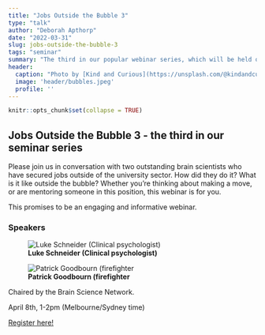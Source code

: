 ```yaml
---
title: "Jobs Outside the Bubble 3"
type: "talk"
author: "Deborah Apthorp"
date: "2022-03-31"
slug: jobs-outside-the-bubble-3
tags: "seminar"
summary: "The third in our popular webinar series, which will be held on April 8th 2022 from 1-2pm (Melbourne/Sydney time)."
header:
  caption: "Photo by [Kind and Curious](https://unsplash.com/@kindandcurious) on [Unsplash](https://unsplash.com)"
  image: 'header/bubbles.jpeg'
  profile: ''
---
```


```r
knitr::opts_chunk$set(collapse = TRUE)
```

## Jobs Outside the Bubble 3 - the third in our seminar series

Please join us in conversation with two outstanding brain scientists who have secured jobs outside of the university sector.
How did they do it? What is it like outside the bubble? Whether you’re thinking about making a move, or are mentoring someone in this position, this webinar is for you.

This promises to be an engaging and informative webinar. 

### Speakers


![**Luke Schneider (Clinical psychologist)**](Luke.png)


![**Patrick Goodbourn (firefighter**](Patrick.png)


Chaired by the Brain Science Network. 

April 8th, 1-2pm (Melbourne/Sydney time)


[Register here!](https://unisa.zoom.us/webinar/register/WN_o4VOjUZrSYG_7DJiQXk0tg)







